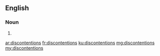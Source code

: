 ==English==

===Noun===
{{head|en|plural}}

# {{plural of|discontention|lang=en}}

[[ar:discontentions]]
[[fr:discontentions]]
[[ku:discontentions]]
[[mg:discontentions]]
[[my:discontentions]]